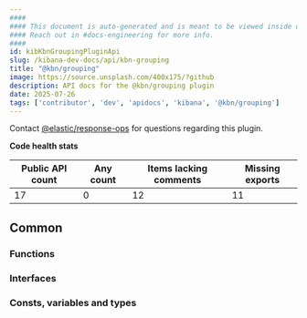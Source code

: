 ```yaml
---
####
#### This document is auto-generated and is meant to be viewed inside our experimental, new docs system.
#### Reach out in #docs-engineering for more info.
####
id: kibKbnGroupingPluginApi
slug: /kibana-dev-docs/api/kbn-grouping
title: "@kbn/grouping"
image: https://source.unsplash.com/400x175/?github
description: API docs for the @kbn/grouping plugin
date: 2025-07-26
tags: ['contributor', 'dev', 'apidocs', 'kibana', '@kbn/grouping']
---
```




Contact [@elastic/response-ops](https://github.com/orgs/elastic/teams/response-ops) for questions regarding this plugin.

**Code health stats**

| Public API count  | Any count | Items lacking comments | Missing exports |
|-------------------|-----------|------------------------|-----------------|
| 17 | 0 | 12 | 11 |

## Common

### Functions
<DocDefinitionList data={kbnGroupingObj.common.functions}/>

### Interfaces
<DocDefinitionList data={kbnGroupingObj.common.interfaces}/>

### Consts, variables and types
<DocDefinitionList data={kbnGroupingObj.common.misc}/>

